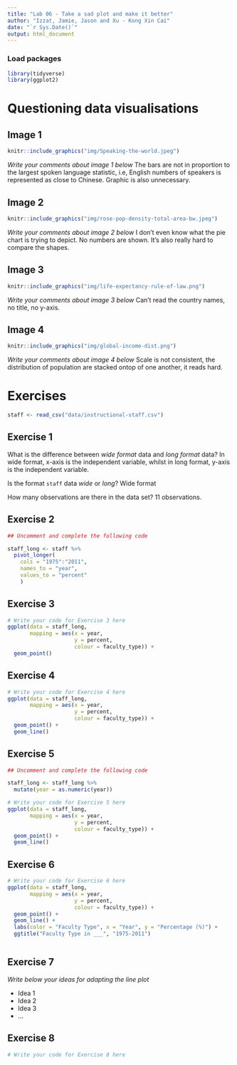 ```yaml
---
title: "Lab 06 - Take a sad plot and make it better"
author: "Izzat, Jamie, Jason and Xu - Kong Xin Cai"
date: "`r Sys.Date()`"
output: html_document
---
```


### Load packages

```r
library(tidyverse)
library(ggplot2)
```


# Questioning data visualisations

## Image 1

```r
knitr::include_graphics("img/Speaking-the-world.jpeg")
```

_Write your comments about image 1 below_
The bars are not in proportion to the largest spoken language statistic, i.e, English numbers of speakers is represented as close to Chinese. Graphic is also unnecessary. 





## Image 2

```r
knitr::include_graphics("img/rose-pop-density-total-area-bw.jpeg")
```

_Write your comments about image 2 below_
I don't even know what the pie chart is trying to depict. No numbers are shown. It's also really hard to compare the shapes.



## Image 3

```r
knitr::include_graphics("img/life-expectancy-rule-of-law.png")
```

_Write your comments about image 3 below_
Can't read the country names, no title, no y-axis. 



## Image 4

```r
knitr::include_graphics("img/global-income-dist.png")
```

_Write your comments about image 4 below_
Scale is not consistent, the distribution of population are stacked ontop of one another, it reads hard.



# Exercises

```r
staff <- read_csv("data/instructional-staff.csv")
```


## Exercise 1

What is the difference between *wide format* data and *long format* data?
In wide format, x-axis is the independent variable, whilst in long format, y-axis is the independent variable.

Is the format `staff` data *wide* or *long*?
Wide format

How many observations are there in the data set?
11 observations.



## Exercise 2

```r
## Uncomment and complete the following code

staff_long <- staff %>%
  pivot_longer(
    cols = "1975":"2011", 
    names_to = "year",
    values_to = "percent"
    )

```


## Exercise 3

```r
# Write your code for Exercise 3 here
ggplot(data = staff_long,
       mapping = aes(x = year,
                     y = percent,
                     colour = faculty_type)) + 
  geom_point()


```

## Exercise 4

```r
# Write your code for Exercise 4 here
ggplot(data = staff_long,
       mapping = aes(x = year,
                     y = percent,
                     colour = faculty_type)) + 
  geom_point() +
  geom_line()
```

## Exercise 5

```r
## Uncomment and complete the following code

staff_long <- staff_long %>%
  mutate(year = as.numeric(year))
```


```r
# Write your code for Exercise 5 here
ggplot(data = staff_long,
       mapping = aes(x = year,
                     y = percent,
                     colour = faculty_type)) + 
  geom_point() +
  geom_line()


```

## Exercise 6

```r
# Write your code for Exercise 6 here
ggplot(data = staff_long,
       mapping = aes(x = year,
                     y = percent,
                     colour = faculty_type)) + 
  geom_point() +
  geom_line() + 
  labs(color = "Faculty Type", x = "Year", y = "Percentage (%)") +
  ggtitle("Faculty Type in ___", "1975-2011")



```

## Exercise 7

_Write below your ideas for adapting the line plot_

* Idea 1
* Idea 2
* Idea 3
* ...


## Exercise 8

```r
# Write your code for Exercise 8 here



```

